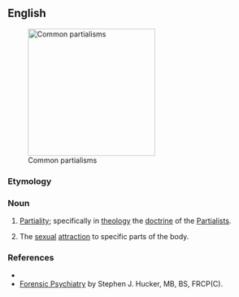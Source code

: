==English==
[[File:Partialism Montage.jpg|thumb|250px|Common partialisms]]

===Etymology===
{{suffix|en|partial|ism}}

===Noun===
{{en-noun|~}}
# [[partiality|Partiality]]; specifically in [[theology]] the [[doctrine]] of the [[Partialists]].
# {{lb|en|psychiatry}} The [[sexual]] [[attraction]] to specific parts of the body.

===References===
* {{R:Webster 1913}}
* [http://www.forensicpsychiatry.ca/paraphilia/partialism.htm Forensic Psychiatry] by Stephen J. Hucker, MB, BS, FRCP(C).
